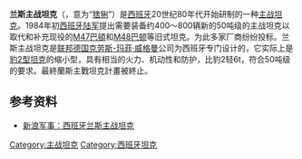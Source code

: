 {{NoteTA
|1=zh-tw:寬度;zh-hans:闊度;zh-cn:闊度;
|2=zh-tw:主力戰車;zh-hans:主战坦克;
|3=zh-tw:戰車;zh-hans:坦克;zh-hk:坦克;
|4=zh-tw:戰車砲;zh-hans:坦克炮;
|5=zh-tw:複合裝甲;zh-hans:复合装甲
}}
{{Infobox Weapon
|name= 兰斯[[主战坦克|主战坦克]]
|image= 
|image_size= 
|origin= {{flagcountry|Spain}}
{{flagcountry|Germany}}
|type= [[主战坦克|主战坦克]]
<!-- Type selection -->
|is_vehicle= yes
<!-- Production history -->
|designer= 
|design_date= 
|manufacturer=
|unit_cost=
|production_date=
|number= 
|variants= 
<!-- General specifications -->
|spec_label=
|weight= 49[[吨|吨]]
|length= 7.10 m 
|part_length= (火炮长) 9.068 m 
|width= 3.74 m 
|height= 2.50 m 
|crew= 4
<!-- Vehicle/missile specifications -->
|armour= [[复合装甲|复合装甲]]
|primary_armament= [[莱茵金属公司120mm滑膛炮|莱茵金属公司120mm滑膛炮]] 
|secondary_armament= 2×7.62 mm [[机枪|机枪]]
|engine= MTU公司的MB871Ka-502型V-8柴油机
|engine_power= 894.84 [[Watt|kW]]
|pw_ratio= 24.50 hp/tonne
|suspension= [[扭力杆悬挂|扭力杆悬挂]]
|vehicle_range= 550 km 
|speed= 70 km/h 
}}
'''兰斯主战坦克'''（{{lang-es|Lince}}，意为“[[猞猁|猞猁]]”）是[[西班牙|西班牙]]20世纪80年代开始研制的一种[[主战坦克|主战坦克]]。1984年初[[西班牙陆军|西班牙陆军]]提出需要装备约400～800辆新的50吨级的主战坦克以取代和补充现役的[[M47巴頓坦克|M47巴頓]]和[[M48巴顿|M48巴顿]]等旧式坦克。为此多家厂商纷纷投标。兰斯主战坦克是[[联邦德国|联邦德国]][[克劳斯-玛菲·威格曼|克劳斯-玛菲·威格曼]]公司为西班牙专门设计的，它实际上是[[豹2型坦克|豹2型坦克]]的缩小型，具有相当的火力、机动性和防护，比豹2轻6t，符合50吨级的要求。最終蘭斯主戰坦克計畫被終止。

==参考资料==
* [http://mil.news.sina.com.cn/pc/2003-09-18/29/341.html 新浪军事：西班牙兰斯主战坦克] {{Wayback|url=http://mil.news.sina.com.cn/pc/2003-09-18/29/341.html |date=20160304202714 }}
{{二戰後歐洲裝甲戰鬥車輛}}
{{現代戰車}}

[[Category:主战坦克|Category:主战坦克]]
[[Category:西班牙坦克|Category:西班牙坦克]]